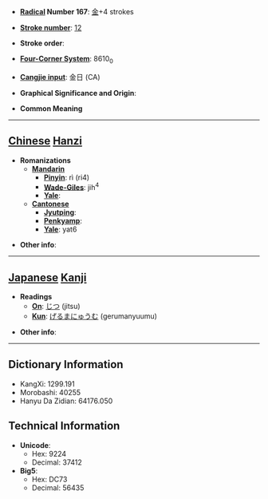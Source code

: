 * '''[[Wiktionary:Chinese radical index| Radical]] Number 167''': [[Wiktionary:Chinese radical index 金|金]]+4 strokes

* '''[[Wiktionary:Chinese total strokes index|Stroke number]]''': [[Wiktionary:Chinese total strokes index 12|12]]

* '''Stroke order''': 

* '''[[Wiktionary:Chinese four corner index|Four-Corner System]]''': 8610<sub>0</sub>

* '''[[Wiktionary:Chinese Cangjie index|Cangjie input]]''': 金日 (CA)

* '''Graphical Significance and Origin''': 

* '''Common Meaning'''

----

== [[Chinese]] [[Hanzi]] ==

* '''Romanizations'''
** '''[[Mandarin]]'''
*** '''[[Pinyin]]''': rì (ri4)
*** '''[[Wade-Giles]]''': jih<sup>4</sup>
*** '''[[Yale]]''': 
** '''[[Cantonese]]'''
*** '''[[Jyutping]]''':
*** '''[[Penkyamp]]''': 
*** '''[[Yale]]''': yat6

* '''Other info''': 

----

== [[Japanese]] [[Kanji]] ==

* '''Readings'''
** '''[[On]]''': [[じつ]] (jitsu)
** '''[[Kun]]''': [[げるまにゅうむ]] (gerumanyuumu)

* '''Other info''':  

----

== Dictionary Information ==

* KangXi: 1299.191
* Morobashi: 40255
* Hanyu Da Zidian: 64176.050

== Technical Information ==

* '''Unicode''':
** Hex: 9224
** Decimal: 37412
* '''Big5''':
** Hex: DC73
** Decimal: 56435